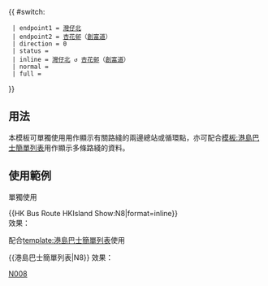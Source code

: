 {{ #switch: {{{format|}}}
  | endpoint1 = [[灣仔北公共運輸交匯處|灣仔北]]
  | endpoint2 = [[杏花邨]]（[[創富道]]）
  | direction = 0
  | status = {{HK Bus Status|N}}
  | inline = [[灣仔北公共運輸交匯處|灣仔北]] ↺ [[杏花邨]]（[[創富道]]）
  | normal =
  | full =
}}<noinclude>

==用法==
本模板可單獨使用用作顯示有關路綫的兩邊總站或循環點，亦可配合[[模板:港島巴士簡單列表]]用作顯示多條路綫的資料。

==使用範例==
;單獨使用
<nowiki>{{HK Bus Route HKIsland Show:N8|format=inline}}</nowiki><br>
效果：{{HK Bus Route HKIsland Show:N8|format=inline}}

;配合[[template:港島巴士簡單列表]]使用
<nowiki>{{港島巴士簡單列表|N8}}</nowiki>
效果：{{港島巴士簡單列表|N8}}
[[Category:新巴路線模板|N008]]</noinclude>
